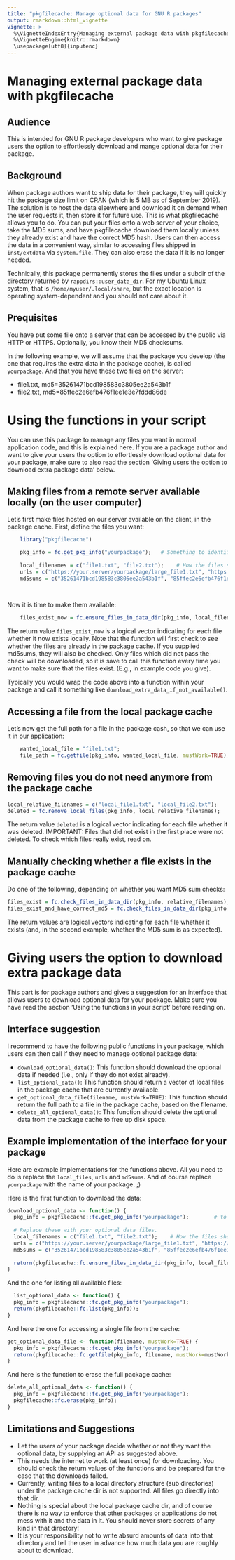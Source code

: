 ```yaml
---
title: "pkgfilecache: Manage optional data for GNU R packages"
output: rmarkdown::html_vignette
vignette: >
  %\VignetteIndexEntry{Managing external package data with pkgfilecache}
  %\VignetteEngine{knitr::rmarkdown}
  \usepackage[utf8]{inputenc}
---
```


# Managing external package data with pkgfilecache

## Audience

This is intended for GNU R package developers who want to give package users the option to effortlessly download and mange optional data for their package.

## Background

When package authors want to ship data for their package, they will quickly hit the package size limit on CRAN (which is 5 MB as of September 2019). The solution is to host the data elsewhere and download it on demand when the user requests it, then store it for future use. This is what pkgfilecache allows you to do. You can put your files onto a web server of your choice, take the MD5 sums, and have pkgfilecache download them locally unless they already exist and have the correct MD5 hash. Users can then access the data in a convenient way, similar to accessing files shipped in `inst/extdata` via `system.file`. They can also erase the data if it is no longer needed.

Technically, this package permanently stores the files under a subdir of the directory returned by `rappdirs::user_data_dir`. For my Ubuntu Linux system, that is `/home/myuser/.local/share`, but the exact location is operating system-dependent and you should not care about it.

## Prequisites

You have put some file onto a server that can be accessed by the public via HTTP or HTTPS. Optionally, you know their MD5 checksums.

In the following example, we will assume that the package you develop (the one that requires the extra data in the package cache), is called `yourpackage`. And that you have these two files on the server:


* file1.txt, md5=35261471bcd198583c3805ee2a543b1f  
* file2.txt, md5=85ffec2e6efb476f1ee1e3e7fddd86de


# Using the functions in your script

You can use this package to manage any files you want in normal application code, and this is explained here. If you are a package author and want to give your users the option to effortlessly download optional data for your package, make sure to also read the section 'Giving users the option to download extra package data' below.


## Making files from a remote server available locally (on the user computer)


Let's first make files hosted on our server available on the client, in the package cache. First, define the files you want:


```r
    library("pkgfilecache")

    pkg_info = fc.get_pkg_info("yourpackage");   # Something to identify the package that uses the package file cache.
    
    local_filenames = c("file1.txt", "file2.txt");    # How the files should be called in the local package file cache
    urls = c("https://your.server/yourpackage/large_file1.txt", "https://your.server/yourpackage/large_file2.txt"); # Remote URLs where to download files from
    md5sums = c("35261471bcd198583c3805ee2a543b1f", "85ffec2e6efb476f1ee1e3e7fddd86de");    # MD5 checksums. Optional but recommended.
    
    
```

Now it is time to make them available:

```r
    files_exist_now = fc.ensure_files_in_data_dir(pkg_info, local_filenames, urls, md5sums=md5sums);
```

The return value `files_exist_now` is a logical vector indicating for each file whether it now exists locally. Note that the function will first check to see whether the files are already in the package cache. If you supplied md5sums, they will also be checked. Only files which did not pass the check will be downloaded, so it is save to call this function every time you want to make sure that the files exist. (E.g., in example code you give). 

Typically you would wrap the code above into a function within your package and call it something like `download_extra_data_if_not_available()`.


## Accessing a file from the local package cache

Let's now get the full path for a file in the package cash, so that we can use it in our application:


```r
    wanted_local_file = "file1.txt";
    file_path = fc.getfile(pkg_info, wanted_local_file, mustWork=TRUE);
```


## Removing files you do not need anymore from the package cache


```r
local_relative_filenames = c("local_file1.txt", "local_file2.txt");
deleted = fc.remove_local_files(pkg_info, local_relative_filenames);
```


The return value `deleted` is a logical vector indicating for each file whether it was deleted. IMPORTANT: Files that did not exist in the first place were not deleted. To check which files really exist, read on.


## Manually checking whether a file exists in the package cache

Do one of the following, depending on whether you want MD5 sum checks:

```r
files_exist = fc.check_files_in_data_dir(pkg_info, relative_filenames);  # no MD5 check
files_exist_and_have_correct_md5 = fc.check_files_in_data_dir(pkg_info, relative_filenames, md5sums=md5sums);  # with MD5 check
```


The return values are logical vectors indicating for each file whether it exists (and, in the second example, whether the MD5 sum is as expected).

# Giving users the option to download extra package data

This part is for package authors and gives a suggestion for an interface that allows users to download optional data for your package. Make sure you have read the section 'Using the functions in your script' before reading on. 

## Interface suggestion

I recommend to have the following public functions in your package, which users can then call if they need to manage optional package data:

* `download_optional_data()`: This function should download the optional data if needed (i.e., only if they do not exist already).
* `list_optional_data()`: This function should return a vector of local files in the package cache that are currently available.
* `get_optional_data_file(filename, mustWork=TRUE)`: This function should return the full path to a file in the package cache, based on the filename.
* `delete_all_optional_data()`: This function should delete the optional data from the package cache to free up disk space.

## Example implementation of the interface for your package

Here are example implementations for the functions above. All you need to do is replace the `local_files`, `urls` and `md5sums`. And of course replace `yourpackage` with the name of your package. ;)

Here is the first function to download the data:

```r
download_optional_data <- function() {
  pkg_info = pkgfilecache::fc.get_pkg_info("yourpackage");        # to identify the package using the cache
  
  # Replace these with your optional data files.
  local_filenames = c("file1.txt", "file2.txt");    # How the files should be called in the local package file cache
  urls = c("https://your.server/yourpackage/large_file1.txt", "https://your.server/yourpackage/large_file2.txt"); # Remote URLs where to download files from
  md5sums = c("35261471bcd198583c3805ee2a543b1f", "85ffec2e6efb476f1ee1e3e7fddd86de");    # MD5 checksums. Optional but recommended.
  
  return(pkgfilecache::fc.ensure_files_in_data_dir(pkg_info, local_filenames, urls, md5sums=md5sums));
}
```

And the one for listing all available files:

```r
  list_optional_data <- function() {
  pkg_info = pkgfilecache::fc.get_pkg_info("yourpackage");
  return(pkgfilecache::fc.list(pkg_info));
}
```


And here the one for accessing a single file from the cache:

```r
get_optional_data_file <- function(filename, mustWork=TRUE) {
  pkg_info = pkgfilecache::fc.get_pkg_info("yourpackage");
  return(pkgfilecache::fc.getfile(pkg_info, filename, mustWork=mustWork));
}
```


And here is the function to erase the full package cache:

```r
delete_all_optional_data <- function() {
  pkg_info = pkgfilecache::fc.get_pkg_info("yourpackage");
  pkgfilecache::fc.erase(pkg_info);
}
```



## Limitations and Suggestions

* Let the users of your package decide whether or not they want the optional data, by supplying an API as suggested above.
* This needs the internet to work (at least once) for downloading. You should check the return values of the functions and be prepared for the case that the downloads failed.
* Currently, writing files to a local directory structure (sub directories) under the package cache dir is not supported. All files go directly into that dir.
* Nothing is special about the local package cache dir, and of course there is no way to enforce that other packages or applications do not mess with it and the data in it. You should never store secrets of any kind in that directory!
* It is your responsibility not to write absurd amounts of data into that directory and tell the user in advance how much data you are roughly about to download.


